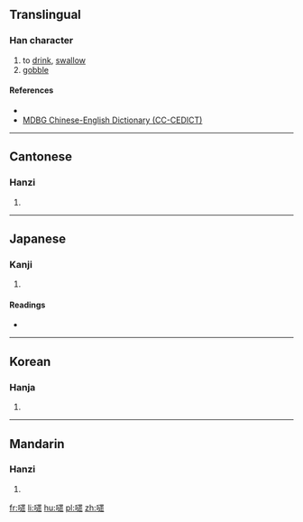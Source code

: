==Translingual==

===Han character===
{{Han char|rn=30|rad=口|as=14|sn=17|four=6603<sub>3</sub>|canj=口卜田水 (RYWE), 口卜田火 (RYWF)|ids=⿰[[口]][[遝]]}}

# to [[drink]], [[swallow]]
# [[gobble]]

====References====
* {{Han ref|kx=0211.290|dkj=04451|dj=0434.230|hdz=10696.150|uh=5683|ud=22147|bh=ECC5|bd=60613}}
*[http://www.mdbg.net/chindict/chindict.php?page=worddict&wdrst=1&wdqb=%E5%9A%83 MDBG Chinese-English Dictionary (CC-CEDICT)]

----

==Cantonese==

===Hanzi===
{{yue-hanzi|jyut=[[daap3]], [[daap6]]|y=daap3, daap6}}

# {{defn|lang=yue|sort=口14}}

----

==Japanese==

===Kanji===
{{ja-kanji|grade=|rs=口14}}

# {{defn|lang=ja|sort=口14}}

====Readings====
* {{ja-readings|on=[[とう]] (tō), [[たい]] (tai), [[て]] (te)|kun=[[すする]] (susuru), [[かまない]] (kamanai)}}

----

==Korean==

===Hanja===
{{ko-hanja|hangeul=탑|rv=tap|mr=t'ap}}

# {{defn|lang=ko|sort=口14}}

----

==Mandarin==

===Hanzi===
{{cmn-hanzi|pin=[[huō]] ([[huo1]]), [[tā]] ([[ta1]])|wg=[[huo1|huo<sup>1</sup>]], [[t'a1|t'a<sup>1</sup>]]}}

# {{defn|lang=cmn|sort=口14}}

[[fr:嚃]]
[[li:嚃]]
[[hu:嚃]]
[[pl:嚃]]
[[zh:嚃]]